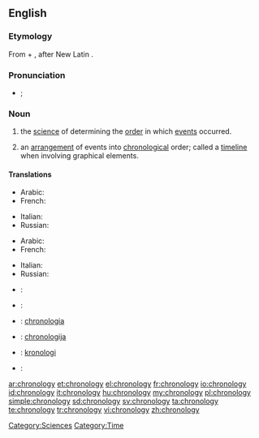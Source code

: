 ==English==
{{wikipedia}}

===Etymology===
From {{term|chrono-||relating to time|lang=en}} + {{term|-logy||study of, account of|lang=en}}, after New Latin {{term|chronologia|lang=la}}.

===Pronunciation===
* {{a|UK}} {{IPA|/kɹəˈnɒl.ə.dʒi/}}; {{SAMPA|/kr@"nQl.@.dZi/}}

===Noun===
{{en-noun|chronologies|-}}

# {{uncountable}} the [[science]] of determining the [[order]] in which [[events]] occurred.
# {{countable}} an [[arrangement]] of events into [[chronological]] order; called a [[timeline]] when involving graphical elements.

====Translations====
{{trans-top|determining the order of events}}
* Arabic: {{t+|ar|تاريخ|m}}
* French: {{t+|fr|chronologie|f}}
{{trans-mid}}
* Italian: {{t-|it|cronologia|f}}
* Russian: {{t+|ru|хронология|f|tr=χronológija}}
{{trans-bottom}}

{{trans-top|arrangement into chronological order}}
* Arabic: {{t|ar|تأريخ|m}}
* French: {{t+|fr|chronologie|f}}
{{trans-mid}}
* Italian: {{t-|it|cronologia|f}}
* Russian: {{t+|ru|хронология|f|tr=χronológija}}
{{trans-bottom}}
{{checktrans-top}}
* {{ttbc|hr}}: {{t-|hr|kronologija|f}}
* {{ttbc|de}}: {{t+|de|Chronologie|f}}
* {{ttbc|Interlingua}}: [[chronologia]]
{{trans-mid}}
* {{ttbc|Lithuanian}}: [[chronologija]] {{f}}
* {{ttbc|Norwegian}}: [[kronologi]] {{m}}
* {{ttbc|pt}}: {{t-|pt|cronologia|f}}
{{trans-bottom}}

[[Category:Sciences]]
[[Category:Time]]

[[ar:chronology]]
[[et:chronology]]
[[el:chronology]]
[[fr:chronology]]
[[io:chronology]]
[[id:chronology]]
[[it:chronology]]
[[hu:chronology]]
[[my:chronology]]
[[pl:chronology]]
[[simple:chronology]]
[[sd:chronology]]
[[sv:chronology]]
[[ta:chronology]]
[[te:chronology]]
[[tr:chronology]]
[[vi:chronology]]
[[zh:chronology]]